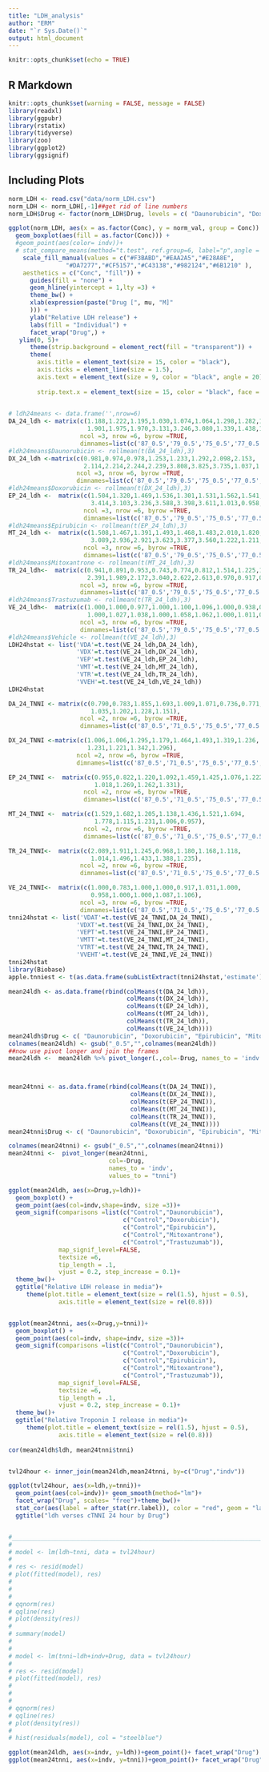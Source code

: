 ```yaml
---
title: "LDH_analysis"
author: "ERM"
date: "`r Sys.Date()`"
output: html_document
---
```


```r
knitr::opts_chunk$set(echo = TRUE)
```

## R Markdown

```r
knitr::opts_chunk$set(warning = FALSE, message = FALSE)
library(readxl)
library(ggpubr)
library(rstatix)
library(tidyverse)
library(zoo)
library(ggplot2)
library(ggsignif)
```

## Including Plots


```r


norm_LDH <- read.csv("data/norm_LDH.csv")
norm_LDH <- norm_LDH[,-1]##get rid of line numbers
norm_LDH$Drug <- factor(norm_LDH$Drug, levels = c( "Daunorubicin", "Doxorubicin", "Epirubicin", "Mitoxantrone", "Trastuzumab","Control"))

ggplot(norm_LDH, aes(x = as.factor(Conc), y = norm_val, group = Conc)) +
  geom_boxplot(aes(fill = as.factor(Conc))) +
  #geom_point(aes(color= indv))+
  # stat_compare_means(method="t.test", ref.group=6, label="p",angle = 75,hide.ns = TRUE, label.y=c(4.5),label.x= c(1.5,2.5,3.5,4.5,5.5,6.5,7.5),aes(angle=90))+
    scale_fill_manual(values = c("#F3BABD","#EAA2A5","#E28A8E",
                "#DA7277","#CF5157","#C43138","#982124","#6B1210" ),
    aesthetics = c("Conc", "fill")) + 
      guides(fill = "none") +
      geom_hline(yintercept = 1,lty =3) +
      theme_bw() +
      xlab(expression(paste("Drug [", mu, "M]"
      ))) +
      ylab("Relative LDH release") +
      labs(fill = "Individual") +
      facet_wrap("Drug",) +
   ylim(0, 5)+
      theme(strip.background = element_rect(fill = "transparent")) +
      theme(
        axis.title = element_text(size = 15, color = "black"),
        axis.ticks = element_line(size = 1.5),
        axis.text = element_text(size = 9, color = "black", angle = 20),
         
        strip.text.x = element_text(size = 15, color = "black", face = "bold")) 
      
```


```r
# ldh24means <- data.frame('',nrow=6)
DA_24_ldh <- matrix(c(1.188,1.222,1.195,1.030,1.074,1.064,1.298,1.282,1.262,
                      1.901,1.975,1.970,3.131,3.246,3.080,1.339,1.438,1.367),
                    ncol =3, nrow =6, byrow =TRUE,
                    dimnames=list(c('87_0.5','79_0.5','75_0.5','77_0.5','78_0.5','71_0.5')))
#ldh24means$Daunorubicin <- rollmean(t(DA_24_ldh),3)
DX_24_ldh <-matrix(c(0.981,0.974,0.978,1.253,1.233,1.292,2.098,2.153,
                     2.114,2.214,2.244,2.239,3.808,3.825,3.735,1.037,1.030,1.030),
                   ncol =3, nrow =6, byrow =TRUE,
                   dimnames=list(c('87_0.5','79_0.5','75_0.5','77_0.5','78_0.5','71_0.5')))
#ldh24means$Doxorubicin <- rollmean(t(DX_24_ldh),3)
EP_24_ldh <-  matrix(c(1.504,1.320,1.469,1.536,1.301,1.531,1.562,1.541,1.558,
                       3.414,3.103,3.236,3.588,3.398,3.611,1.013,0.958,0.991),
                     ncol =3, nrow =6, byrow =TRUE,
                     dimnames=list(c('87_0.5','79_0.5','75_0.5','77_0.5','78_0.5','71_0.5')))
#ldh24means$Epirubicin <- rollmean(t(EP_24_ldh),3)
MT_24_ldh <-  matrix(c(1.508,1.467,1.391,1.493,1.468,1.483,2.010,1.820,1.911,
                       3.089,2.936,2.921,3.623,3.377,3.560,1.222,1.211,1.215),
                     ncol =3, nrow =6, byrow =TRUE,
                     dimnames=list(c('87_0.5','79_0.5','75_0.5','77_0.5','78_0.5','71_0.5')))
#ldh24means$Mitoxantrone <- rollmean(t(MT_24_ldh),3)
TR_24_ldh<-  matrix(c(0.941,0.891,0.953,0.743,0.774,0.812,1.514,1.225,1.252,
                      2.391,1.989,2.172,3.040,2.622,2.613,0.970,0.917,0.895),
                    ncol =3, nrow =6, byrow =TRUE,
                    dimnames=list(c('87_0.5','79_0.5','75_0.5','77_0.5','78_0.5','71_0.5')))
#ldh24means$Trastuzumab <- rollmean(t(TR_24_ldh),3)
VE_24_ldh<-  matrix(c(1.000,1.000,0.977,1.000,1.100,1.096,1.000,0.938,0.951,
                      1.000,1.027,1.038,1.000,1.058,1.062,1.000,1.011,0.975),
                    ncol =3, nrow =6, byrow =TRUE,
                    dimnames=list(c('87_0.5','79_0.5','75_0.5','77_0.5','78_0.5','71_0.5')))
#ldh24means$Vehicle <- rollmean(t(VE_24_ldh),3)
LDH24hstat <- list('VDA'=t.test(VE_24_ldh,DA_24_ldh),
                   'VDX'=t.test(VE_24_ldh,DX_24_ldh),
                   'VEP'=t.test(VE_24_ldh,EP_24_ldh),
                   'VMT'=t.test(VE_24_ldh,MT_24_ldh),
                   'VTR'=t.test(VE_24_ldh,TR_24_ldh),
                   'VVEH'=t.test(VE_24_ldh,VE_24_ldh))
LDH24hstat
```


```r

DA_24_TNNI <- matrix(c(0.790,0.783,1.855,1.693,1.009,1.071,0.736,0.771,
                       1.035,1.202,1.228,1.151),
                    ncol =2, nrow =6, byrow =TRUE,
                    dimnames=list(c('87_0.5','71_0.5','75_0.5','77_0.5','78_0.5','79_0.5')))

DX_24_TNNI <-matrix(c(1.006,1.006,1.295,1.179,1.464,1.493,1.319,1.236,
                      1.231,1.221,1.342,1.296),
                   ncol =2, nrow =6, byrow =TRUE,
                   dimnames=list(c('87_0.5','71_0.5','75_0.5','77_0.5','78_0.5','79_0.5')))

EP_24_TNNI <-  matrix(c(0.955,0.822,1.220,1.092,1.459,1.425,1.076,1.222,
                        1.018,1.269,1.262,1.331),
                     ncol =2, nrow =6, byrow =TRUE,
                     dimnames=list(c('87_0.5','71_0.5','75_0.5','77_0.5','78_0.5','79_0.5')))

MT_24_TNNI <-  matrix(c(1.529,1.682,1.205,1.138,1.436,1.521,1.694,
                        1.778,1.115,1.231,1.006,0.957),
                     ncol =2, nrow =6, byrow =TRUE,
                     dimnames=list(c('87_0.5','71_0.5','75_0.5','77_0.5','78_0.5','79_0.5')))

TR_24_TNNI<-  matrix(c(2.089,1.911,1.245,0.968,1.180,1.168,1.118,
                       1.014,1.496,1.433,1.388,1.235),
                    ncol =2, nrow =6, byrow =TRUE,
                    dimnames=list(c('87_0.5','71_0.5','75_0.5','77_0.5','78_0.5','79_0.5')))

VE_24_TNNI<-  matrix(c(1.000,0.783,1.000,1.000,0.917,1.031,1.000,
                       0.958,1.000,1.000,1.087,1.106),
                    ncol =3, nrow =6, byrow =TRUE,
                    dimnames=list(c('87_0.5','71_0.5','75_0.5','77_0.5','78_0.5','79_0.5')))
tnni24hstat <- list('VDAT'=t.test(VE_24_TNNI,DA_24_TNNI),
                   'VDXT'=t.test(VE_24_TNNI,DX_24_TNNI),
                   'VEPT'=t.test(VE_24_TNNI,EP_24_TNNI),
                   'VMTT'=t.test(VE_24_TNNI,MT_24_TNNI),
                   'VTRT'=t.test(VE_24_TNNI,TR_24_TNNI),
                   'VVEHT'=t.test(VE_24_TNNI,VE_24_TNNI))
tnni24hstat
library(Biobase)
apple.tnniest <- t(as.data.frame(subListExtract(tnni24hstat,'estimate')))##this pulls out a specific thing and puts into datafram as a vector for later manipulation (think pvalue or mean)


```



```r


mean24ldh <- as.data.frame(rbind(colMeans(t(DA_24_ldh)),
                                 colMeans(t(DX_24_ldh)),
                                 colMeans(t(EP_24_ldh)),
                                 colMeans(t(MT_24_ldh)),
                                 colMeans(t(TR_24_ldh)),
                                 colMeans(t(VE_24_ldh))))
mean24ldh$Drug <- c( "Daunorubicin", "Doxorubicin", "Epirubicin", "Mitoxantrone", "Trastuzumab","Control")  ###add drug name then take out the 0.5 thing
colnames(mean24ldh) <- gsub("_0.5","",colnames(mean24ldh))
##now use pivot longer and join the frames
mean24ldh <-  mean24ldh %>% pivot_longer(.,col=-Drug, names_to = 'indv', values_to = "ldh")



mean24tnni <- as.data.frame(rbind(colMeans(t(DA_24_TNNI)),
                                  colMeans(t(DX_24_TNNI)),
                                  colMeans(t(EP_24_TNNI)),
                                  colMeans(t(MT_24_TNNI)),
                                  colMeans(t(TR_24_TNNI)),
                                  colMeans(t(VE_24_TNNI))))
mean24tnni$Drug <- c( "Daunorubicin", "Doxorubicin", "Epirubicin", "Mitoxantrone", "Trastuzumab","Control")

colnames(mean24tnni) <- gsub("_0.5","",colnames(mean24tnni))
mean24tnni <-  pivot_longer(mean24tnni, 
                            col=-Drug, 
                            names_to = 'indv', 
                            values_to = "tnni")

ggplot(mean24ldh, aes(x=Drug,y=ldh))+
  geom_boxplot() +
  geom_point(aes(col=indv,shape=indv, size =3))+
  geom_signif(comparisons =list(c("Control","Daunorubicin"),
                                c("Control","Doxorubicin"),
                                c("Control","Epirubicin"),
                                c("Control","Mitoxantrone"),
                                c("Control","Trastuzumab")),
              map_signif_level=FALSE, 
              textsize =6,
              tip_length = .1, 
              vjust = 0.2, step_increase = 0.1)+
  theme_bw()+
  ggtitle("Relative LDH release in media")+
     theme(plot.title = element_text(size = rel(1.5), hjust = 0.5),
              axis.title = element_text(size = rel(0.8))) 


ggplot(mean24tnni, aes(x=Drug,y=tnni))+
  geom_boxplot() +
  geom_point(aes(col=indv, shape=indv, size =3))+
  geom_signif(comparisons =list(c("Control","Daunorubicin"),
                                c("Control","Doxorubicin"),
                                c("Control","Epirubicin"),
                                c("Control","Mitoxantrone"),
                                c("Control","Trastuzumab")),
              map_signif_level=FALSE, 
              textsize =6,
              tip_length = .1, 
              vjust = 0.2, step_increase = 0.1)+
  theme_bw()+
  ggtitle("Relative Troponin I release in media")+
     theme(plot.title = element_text(size = rel(1.5), hjust = 0.5),
              axis.title = element_text(size = rel(0.8))) 
  
cor(mean24ldh$ldh, mean24tnni$tnni)


tvl24hour <- inner_join(mean24ldh,mean24tnni, by=c("Drug","indv"))

ggplot(tvl24hour, aes(x=ldh,y=tnni))+
  geom_point(aes(col=indv))+ geom_smooth(method="lm")+
  facet_wrap("Drug", scales= "free")+theme_bw()+
  stat_cor(aes(label = after_stat(rr.label)), color = "red", geom = "label")+
  ggtitle("ldh verses cTNNI 24 hour by Drug")


#_____________________________________________________________________________________
# 
# model <- lm(ldh~tnni, data = tvl24hour)
# 
# res <- resid(model)
# plot(fitted(model), res)
# 
# 
# 
# qqnorm(res)
# qqline(res)
# plot(density(res))
# 
# summary(model)
# 
# 
# model <- lm(tnni~ldh+indv+Drug, data = tvl24hour)
# 
# res <- resid(model)
# plot(fitted(model), res)
# 
# 
# 
# qqnorm(res)
# qqline(res)
# plot(density(res))
# 
# hist(residuals(model), col = "steelblue")
```

```r



ggplot(mean24ldh, aes(x=indv, y=ldh))+geom_point()+ facet_wrap("Drug")
ggplot(mean24tnni, aes(x=indv, y=tnni))+geom_point()+ facet_wrap("Drug")

```
